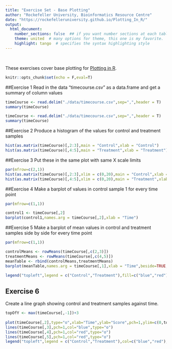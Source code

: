 ```yaml
---
title: "Exercise Set - Base Plotting"
author: "Rockefeller University, Bioinformatics Resource Centre"
date: "https://rockefelleruniversity.github.io/Plotting_In_R/"
output: 
  html_document:
    number_sections: false  ## if you want number sections at each table header
    theme: united  # many options for theme, this one is my favorite.
    highlight: tango  # specifies the syntax highlighting style
---
```


<p>&nbsp;</p>
These exercises cover base plotting for [Plotting in R](https://rockefelleruniversity.github.io/Plotting_In_R/). 

```r
knitr::opts_chunk$set(echo = F,eval=T)
```

##Exercise 1
Read in the data "timecourse.csv" as a data.frame and get a summary of column values

```r
timeCourse <- read.delim("./data/timecourse.csv",sep=",",header = T) 
summary(timeCourse)
```

```r
timeCourse <- read.delim("./data/timecourse.csv",sep=",",header = T) 
summary(timeCourse)
```

##Exercise 2
Produce a histogram of the values for control and treatment samples
```r
hist(as.matrix(timeCourse)[,2:3],main = "Control",xlab = "Control")
hist(as.matrix(timeCourse)[,4:5],main = "Treatment",xlab = "Treatment")
```

##Exercise 3
Put these in the same plot with same X scale limits
```r
par(mfrow=c(2,1))
hist(as.matrix(timeCourse)[,2:3],xlim = c(0,20),main = "Control",xlab = "Control")
hist(as.matrix(timeCourse)[,4:5],xlim = c(0,20),main = "Treatment",xlab = "Treatment")
```

##Exercise 4
Make a barplot of values in control sample 1 for every time point
```r
par(mfrow=c(1,1))

control1 <- timeCourse[,2]
barplot(control1,names.arg = timeCourse[,2],xlab = "Time")

```

##Exercise 5
Make a barplot of mean values in control and treatment samples side by side for every time point
```r
par(mfrow=c(1,1))

controlMeans <- rowMeans(timeCourse[,c(2,3)])
treatmentMeans <- rowMeans(timeCourse[,c(4,5)])
meanTable <- rbind(controlMeans,treatmentMeans)
barplot(meanTable,names.arg = timeCourse[,1],xlab = "Time",beside=TRUE,col=c("blue","red"))

legend("topleft",legend = c("Control","Treatment"),fill=c("blue","red"))

```

## Exercise 6
Create a line graph showing control and treatment samples against time.

```r
topOfY <- max(timeCourse[,-1])+3
 
plot(timeCourse[,2],type="o",xlab="Time",ylab="Score",pch=1,ylim=c(0,topOfY),col="blue") 
lines(timeCourse[,3],pch=1,col="blue",type="o") 
lines(timeCourse[,4],pch=1,col="red",type="o") 
lines(timeCourse[,5],pch=1,col="red",type="o") 
legend("topleft",legend = c("Control","Treatment"),col=c("blue","red"),lwd = 2)
```


